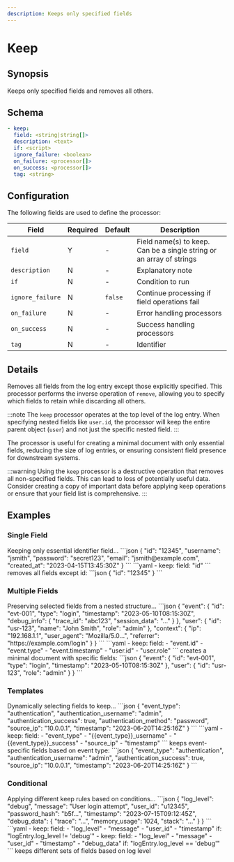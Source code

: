 ```yaml
---
description: Keeps only specified fields
---
```


# Keep

## Synopsis

Keeps only specified fields and removes all others.

## Schema

```yaml {2}
- keep:
  field: <string|string[]>
  description: <text>
  if: <script>
  ignore_failure: <boolean>
  on_failure: <processor[]>
  on_success: <processor[]>
  tag: <string>
```

## Configuration

The following fields are used to define the processor:

|Field|Required|Default|Description|
|---|---|---|---|
|`field`|Y|-|Field name(s) to keep. Can be a single string or an array of strings|
|`description`|N|-|Explanatory note|
|`if`|N|-|Condition to run|
|`ignore_failure`|N|`false`|Continue processing if field operations fail|
|`on_failure`|N|-|Error handling processors|
|`on_success`|N|-|Success handling processors|
|`tag`|N|-|Identifier|

## Details

Removes all fields from the log entry except those explicitly specified. This processor performs the inverse operation of `remove`, allowing you to specify which fields to retain while discarding all others.

:::note
The `keep` processor operates at the top level of the log entry. When specifying nested fields like `user.id`, the processor will keep the entire parent object (`user`) and not just the specific nested field.
:::

The processor is useful for creating a minimal document with only essential fields, reducing the size of log entries, or ensuring consistent field presence for downstream systems.

:::warning
Using the `keep` processor is a destructive operation that removes all non-specified fields. This can lead to loss of potentially useful data. Consider creating a copy of important data before applying keep operations or ensure that your field list is comprehensive.
:::

## Examples

### Single Field

<ExampleGrid>
  <CommentCol>
    Keeping only essential identifier field...
  </CommentCol>
  <CodeCol>
    ```json
    {
      "id": "12345",
      "username": "jsmith",
      "password": "secret123",
      "email": "jsmith@example.com",
      "created_at": "2023-04-15T13:45:30Z"
    }
    ```
    ```yaml
    - keep:
        field: "id"
    ```
  </CodeCol>
  <CommentCol>
    removes all fields except id:
  </CommentCol>
  <CodeCol>
    ```json
    {
      "id": "12345"
    }
    ```
  </CodeCol>
</ExampleGrid>

### Multiple Fields

<ExampleGrid>
  <CommentCol>
    Preserving selected fields from a nested structure...
  </CommentCol>
  <CodeCol>
    ```json
    {
      "event": {
        "id": "evt-001",
        "type": "login",
        "timestamp": "2023-05-10T08:15:30Z",
        "debug_info": { "trace_id": "abc123", "session_data": "..." }
      },
      "user": {
        "id": "usr-123",
        "name": "John Smith",
        "role": "admin"
      },
      "context": {
        "ip": "192.168.1.1",
        "user_agent": "Mozilla/5.0...",
        "referrer": "https://example.com/login"
      }
    }
    ```
    ```yaml
    - keep:
        field: 
          - "event.id"
          - "event.type"
          - "event.timestamp"
          - "user.id"
          - "user.role"
    ```
  </CodeCol>
  <CommentCol>
    creates a minimal document with specific fields:
  </CommentCol>
  <CodeCol>
    ```json
    {
      "event": {
        "id": "evt-001",
        "type": "login",
        "timestamp": "2023-05-10T08:15:30Z"
      },
      "user": {
        "id": "usr-123",
        "role": "admin"
      }
    }
    ```
  </CodeCol>
</ExampleGrid>

### Templates

<ExampleGrid>
  <CommentCol>
    Dynamically selecting fields to keep...
  </CommentCol>
  <CodeCol>
    ```json
    {
      "event_type": "authentication",
      "authentication_username": "admin",
      "authentication_success": true,
      "authentication_method": "password",
      "source_ip": "10.0.0.1",
      "timestamp": "2023-06-20T14:25:16Z"
    }
    ```
    ```yaml
    - keep:
        field: 
          - "event_type"
          - "{{event_type}}_username"
          - "{{event_type}}_success"
          - "source_ip"
          - "timestamp"
    ```
  </CodeCol>
  <CommentCol>
    keeps event-specific fields based on event type:
  </CommentCol>
  <CodeCol>
    ```json
    {
      "event_type": "authentication",
      "authentication_username": "admin",
      "authentication_success": true,
      "source_ip": "10.0.0.1",
      "timestamp": "2023-06-20T14:25:16Z"
    }
    ```
  </CodeCol>
</ExampleGrid>

### Conditional

<ExampleGrid>
  <CommentCol>
    Applying different keep rules based on conditions...
  </CommentCol>
  <CodeCol>
    ```json
    {
      "log_level": "debug",
      "message": "User login attempt",
      "user_id": "u12345",
      "password_hash": "b5f...",
      "timestamp": "2023-07-15T09:12:45Z",
      "debug_data": {
        "trace": "...",
        "memory_usage": 1024,
        "stack": "..."
      }
    }
    ```
    ```yaml
    - keep:
        field: 
          - "log_level"
          - "message"
          - "user_id"
          - "timestamp"
        if: "logEntry.log_level != 'debug'"
    - keep:
        field: 
          - "log_level"
          - "message"
          - "user_id"
          - "timestamp"
          - "debug_data"
        if: "logEntry.log_level == 'debug'"
    ```
  </CodeCol>
  <CommentCol>
    keeps different sets of fields based on log level
  </CommentCol>
</ExampleGrid>
